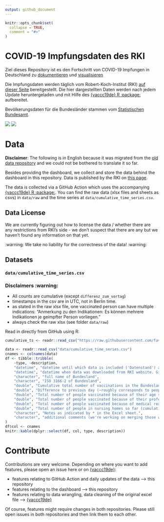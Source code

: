 ```yaml
---
output: github_document
---
```


<!-- README.md is generated from README.Rmd. Please edit that file -->

```r
knitr::opts_chunk$set(
  collapse = TRUE,
  comment = "#>"
)

```

# COVID-19 Impfungsdaten des RKI

Ziel dieses Repository ist es den Fortschritt von COVID-19 Impfungen in Deutschland zu [dokumentieren](https://github.com/friep/vaccc19de_rki_data) und [visualisieren](https://favstats.github.io/vaccc19de_dashboard/) 

Die Impfungsdaten werden täglich vom Robert-Koch-Institut (RKI) [auf dieser Seite](https://www.rki.de/DE/Content/InfAZ/N/Neuartiges_Coronavirus/Daten/Impfquoten-Tab.html) bereitgestellt. Die hier dargestellten Daten werden nach jedem Update heruntergeladen und mit Hilfe des [{vaccc19de} R :package:](https://github.com/friep/vaccc19de) aufbereitet.

Bevölkerungsdaten für die Bundesländer stammen vom [Statistischen Bundesamt](https://www.destatis.de/DE/Themen/Gesellschaft-Umwelt/Bevoelkerung/Bevoelkerungsstand/Tabellen/bevoelkerung-nichtdeutsch-laender.html).


![](img/infobox1_de.png)
![](img/infobox2_de.png)


# Data

**Disclaimer**: The following is in English because it was migrated from the [old data repository](https://github.com/friep/vaccc19de_rki_data) and we could not be bothered to translate it so far. 

Besides providing the dashboard, we collect and store the data behind the dashboard in this repository. Data is published by the RKI on [this page](https://www.rki.de/DE/Content/InfAZ/N/Neuartiges_Coronavirus/Daten/Impfquotenmonitoring.html). 

The data is collected via a GitHub Action which uses the accompanying [{vaccc19de} R :package:](https://github.com/friep/vaccc19de). You can find the raw data (xlsx files and sheets as csvs) in `data/raw` and the time series at `data/cumulative_time_series.csv`.   

## Data License

We are currently figuring out how to license the data / whether there are any restrictions from RKI's side - we don't suspect that there are any but we haven't found any information on that yet.

:warning: We take no liability for the correctness of the data! :warning: 

## Datasets

### `data/cumulative_time_series.csv`

### Disclaimers :warning:

- All counts are cumulative (except `differenz_zum_vortag`)
- timestamps in the csv are in UTC, not in Berlin time. 
- as stated in the raw xlsx file, one vaccinated person can have multiple indications: "Anmerkung zu den Indikationen: Es können mehrere Indikationen je geimpfter Person vorliegen."
- always check the raw xlsx (see folder `data/raw`)

Read in directly from GitHub using R:

```r
cumulative_ts <- readr::read_csv("https://raw.githubusercontent.com/favstats/vaccc19de_dashboard/main/data/cumulative_time_series.csv")
```

```r
data <- readr::read_csv("data/cumulative_time_series.csv")
cnames <- colnames(data)
df <- tibble::tribble(
    ~type, ~description,
    "datetime", "datetime until which data is included ('Datenstand') as specified in the Excel file. Given in UTC",
    "datetime", "datetime when data was downloaded from RKI website. Given in UTC",
    "character", "full name of Bundesland", 
    "character", "ISO 3166-2 of Bundesland",
    "double", "Cumulative total number of vaccinations in the Bundesland",
    "double", "Difference to previous day (~roughly corresponds to people vaccinated since then although delays in reporting could be the case",
    "double", "Total number of people vaccinated because of their age so far (cumulative)",
    "double", "Total number of people vaccinated because of their profession so far (cumulative)",
    "double", "Total number of people vaccinated because of medical reasons so far (cumulative)",
    "double", "Total number of people in nursing homes so far (cumulative)",
    "character", "Notes as indicated by * in the Excel sheet.",
    "character", "additional comments (we're working on merging those with the notes)"
)
df$col <- cnames
knitr::kable(dplyr::select(df, col, type, description))
```


# Contribute

Contributions are very welcome. Depending on where you want to add features, please open an issue here or on [{vaccc19de}](https://github.com/friep/vaccc19de):

- features relating to GitHub Action and daily updates of the data --> this repository
- features relating to the dashboard --> this repository
- features relating to data wrangling, data cleaning of the original excel file --> [{vaccc19de}](https://github.com/friep/vaccc19de)

Of course, features might require changes in both repositories. Please still open issues in both repositories and then link them to each other. 

